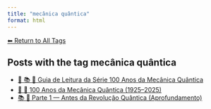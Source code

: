 ```yaml
---
title: "mecânica quântica"
format: html
---
```


[⬅ Return to All Tags](../tags.qmd)

## Posts with the tag **mecânica quântica**

- [🧭 📚 🧬 Guia de Leitura da Série 100 Anos da Mecânica Quântica](/posts/fisica/guia-100-anos-mecanica-quantica.html)
- [📘 🧬 100 Anos da Mecânica Quântica (1925–2025)](/posts/fisica/100-anos-mecanica-quantica.html)
- [📚 🧬 Parte 1 — Antes da Revolução Quântica (Aprofundamento)](/posts/fisica/parte-1-mecanica-quantica.html)
